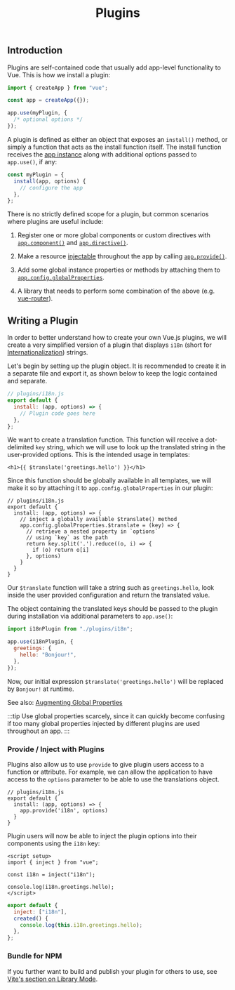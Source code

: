 ﻿---
title: Plugins
description: plugins
---

## Introduction

Plugins are self-contained code that usually add app-level functionality to Vue. This is how we install a plugin:

```js
import { createApp } from "vue";

const app = createApp({});

app.use(myPlugin, {
  /* optional options */
});
```

A plugin is defined as either an object that exposes an `install()` method, or simply a function that acts as the install function itself. The install function receives the [app instance](/api/application) along with additional options passed to `app.use()`, if any:

```js
const myPlugin = {
  install(app, options) {
    // configure the app
  },
};
```

There is no strictly defined scope for a plugin, but common scenarios where plugins are useful include:

1. Register one or more global components or custom directives with [`app.component()`](/api/application#app-component) and [`app.directive()`](/api/application#app-directive).

2. Make a resource [injectable](/guide/components/provide-inject) throughout the app by calling [`app.provide()`](/api/application#app-provide).

3. Add some global instance properties or methods by attaching them to [`app.config.globalProperties`](/api/application#app-config-globalproperties).

4. A library that needs to perform some combination of the above (e.g. [vue-router](https://github.com/vuejs/vue-router-next)).

## Writing a Plugin

In order to better understand how to create your own Vue.js plugins, we will create a very simplified version of a plugin that displays `i18n` (short for [Internationalization](https://en.wikipedia.org/wiki/Internationalization_and_localization)) strings.

Let's begin by setting up the plugin object. It is recommended to create it in a separate file and export it, as shown below to keep the logic contained and separate.

```js
// plugins/i18n.js
export default {
  install: (app, options) => {
    // Plugin code goes here
  },
};
```

We want to create a translation function. This function will receive a dot-delimited `key` string, which we will use to look up the translated string in the user-provided options. This is the intended usage in templates:

```vue-html
<h1>{{ $translate('greetings.hello') }}</h1>
```

Since this function should be globally available in all templates, we will make it so by attaching it to `app.config.globalProperties` in our plugin:

```js{4-11}
// plugins/i18n.js
export default {
  install: (app, options) => {
    // inject a globally available $translate() method
    app.config.globalProperties.$translate = (key) => {
      // retrieve a nested property in `options`
      // using `key` as the path
      return key.split('.').reduce((o, i) => {
        if (o) return o[i]
      }, options)
    }
  }
}
```

Our `$translate` function will take a string such as `greetings.hello`, look inside the user provided configuration and return the translated value.

The object containing the translated keys should be passed to the plugin during installation via additional parameters to `app.use()`:

```js
import i18nPlugin from "./plugins/i18n";

app.use(i18nPlugin, {
  greetings: {
    hello: "Bonjour!",
  },
});
```

Now, our initial expression `$translate('greetings.hello')` will be replaced by `Bonjour!` at runtime.

See also: [Augmenting Global Properties](/guide/typescript/options-api#augmenting-global-properties) <sup class="vt-badge ts" />

:::tip
Use global properties scarcely, since it can quickly become confusing if too many global properties injected by different plugins are used throughout an app.
:::

### Provide / Inject with Plugins

Plugins also allow us to use `provide` to give plugin users access to a function or attribute. For example, we can allow the application to have access to the `options` parameter to be able to use the translations object.

```js{10}
// plugins/i18n.js
export default {
  install: (app, options) => {
    app.provide('i18n', options)
  }
}
```

Plugin users will now be able to inject the plugin options into their components using the `i18n` key:

<div class="composition-api">

```vue
<script setup>
import { inject } from "vue";

const i18n = inject("i18n");

console.log(i18n.greetings.hello);
</script>
```

</div>
<div class="options-api">

```js
export default {
  inject: ["i18n"],
  created() {
    console.log(this.i18n.greetings.hello);
  },
};
```

</div>

### Bundle for NPM

If you further want to build and publish your plugin for others to use, see [Vite's section on Library Mode](https://vitejs.dev/guide/build.html#library-mode).
